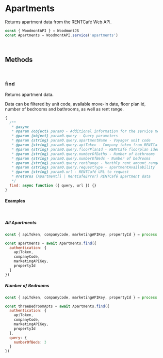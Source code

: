 <!-- Packages -->

<!-- Initialize -->
<Meta title='Services/Apartments' />

# Apartments

Returns apartment data from the RENTCafé Web API.

```javascript
const { WoodmontAPI } = WoodmontJS
const Apartments = WoodmontAPI.service('apartments')
```

<br/>

## Methods

<br/>

### find

Returns apartment data.

Data can be filtered by unit code, available move-in date, floor plan id, number
of bedrooms and bathrooms, as well as rent range.

```javascript
{
  /**
   * @async
   * @param {object} param0 - Additional information for the service method
   * @param {object} param0.query - Query parameters
   * @param {string} param0.query.apartmentName - Voyager unit code
   * @param {string} param0.query.apiToken - Company token from RENTCafé
   * @param {string} param0.query.floorPlanId - RENTCafé floorplan identifier
   * @param {string} param0.query.numberOfBaths - Number of bathrooms
   * @param {string} param0.query.numberOfBeds - Number of bedrooms
   * @param {string} param0.query.rentRange - Monthly rent amount range
   * @param {string} param0.query.requestType - apartmentAvailability
   * @param {string} param0.url - RENTCafé URL to request
   * @returns {Apartment[] | RentCafeError} RENTCafé apartment data
   */
  find: async function ({ query, url }) {}
}
```

#### Examples

<br/>

##### All Apartments

```javascript
const { apiToken, companyCode, marketingAPIKey, propertyId } = process.env

const apartments = await Apartments.find({
  authentication: { 
    apiToken, 
    companyCode, 
    marketingAPIKey, 
    propertyId 
  }
})
```

##### Number of Bedrooms

```javascript
const { apiToken, companyCode, marketingAPIKey, propertyId } = process.env

const threeBedroomApts = await Apartments.find({
  authentication: { 
    apiToken, 
    companyCode, 
    marketingAPIKey, 
    propertyId 
  }, 
  query: { 
    numberOfBeds: 3 
  }
})
```